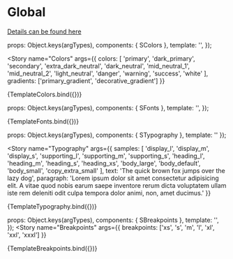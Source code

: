 
<Meta title="Atoms/Global" />

# Global
[Details can be found here](https://www.npmjs.com/package/@dpc-sdp/ripple-global)

  props: Object.keys(argTypes),
  components: { SColors },
  template: '<s-colors :colors="colors" :gradients="gradients"/>',
});

<!--  Colors -->
<Story
  name="Colors"
  args={{
    colors: [
      'primary',
      'dark_primary',
      'secondary',
      'extra_dark_neutral',
      'dark_neutral',
      'mid_neutral_1',
      'mid_neutral_2',
      'light_neutral',
      'danger',
      'warning',
      'success',
      'white'
    ],
    gradients: ['primary_gradient', 'decorative_gradient']
  }}
>
  {TemplateColors.bind({})}
</Story>

<ArgsTable story="Colors" />

<!--  Fonts -->
  props: Object.keys(argTypes),
  components: { SFonts },
  template: '<s-fonts :size="size" :lineHeight="lineHeight" :weight="weight" :text="text" :background="background" />',
});

<Canvas>
  <Story
    name="Fonts"
    argTypes={
      {
        size: {
          control: {
            type: 'select',
            options: ['tera', 'xgiga', 'giga', 'mega', 'xl', 'l', 'm', 's', 'xs', 'xxs']
          }
        },
        weight: {
          control: {
            type: 'select',
            options: ['regular', 'medium', 'semibold', 'bold']
          }
        }
      }
    }
    args={{
      size: 'tera',
      lineHeight: "1.1em",
      weight: 'bold',
      background: false,
      text: "The quick brown fox jumps over the lazy dog"
    }}
  >
    {TemplateFonts.bind({})}
  </Story>
</Canvas>

<ArgsTable story="Fonts" />

<!-- Typography -->
  props: Object.keys(argTypes),
  components: { STypography },
  template: '<s-typography :samples="samples" :text="text" :paragraph="paragraph"/>'
});

<Story
  name="Typography"
  args={{
    samples: [
     'display_l',
     'display_m',
     'display_s',
     'supporting_l',
     'supporting_m',
     'supporting_s',
     'heading_l',
     'heading_m',
     'heading_s',
     'heading_xs',
     'body_large',
     'body_default',
     'body_small',
     'copy_extra_small'
    ],
    text: 'The quick brown fox jumps over the lazy dog',
    paragraph: 'Lorem ipsum dolor sit amet consectetur adipisicing elit. A vitae quod nobis earum saepe inventore rerum dicta voluptatem ullam iste rem deleniti odit culpa tempora dolor animi, non, amet ducimus.'
  }}
>
  {TemplateTypography.bind({})}
</Story>

<ArgsTable story="Typography" />

<!-- Breakpoints -->
  props: Object.keys(argTypes),
  components: { SBreakpoints },
  template: '<s-breakpoints :breakpoints="breakpoints"/>',
});
<Story
  name="Breakpoints"
  args={{
    breakpoints: ['xs', 's', 'm', 'l', 'xl', 'xxl', 'xxxl']
  }}
>
  {TemplateBreakpoints.bind({})}
</Story>

<ArgsTable story="Breakpoints" />
